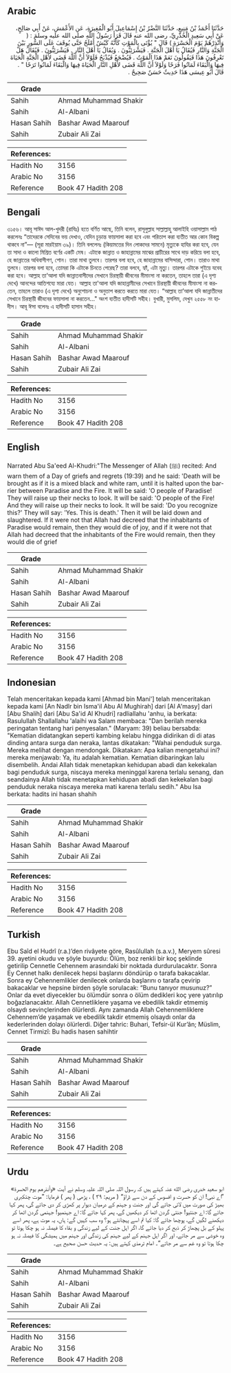 ## Arabic


<div dir="rtl" lang="ar" style={{fontSize:'larger',backgroundColor:'#f8f9fa',padding:20}}>
حَدَّثَنَا أَحْمَدُ بْنُ مَنِيعٍ، حَدَّثَنَا النَّضْرُ بْنُ إِسْمَاعِيلَ أَبُو الْمُغِيرَةِ، عَنِ الأَعْمَشِ، عَنْ أَبِي صَالِحٍ، عَنْ أَبِي سَعِيدٍ الْخُدْرِيِّ، رضى الله عنه قَالَ قَرَأَ رَسُولُ اللَّهِ صلى الله عليه وسلمَ ‏:‏ ‏(‏ وَأَنْذِرْهُمْ يَوْمَ الْحَسْرَةِ ‏)‏ قَالَ ‏"‏ يُؤْتَى بِالْمَوْتِ كَأَنَّهُ كَبْشٌ أَمْلَحُ حَتَّى يُوقَفَ عَلَى السُّورِ بَيْنَ الْجَنَّةِ وَالنَّارِ فَيُقَالُ يَا أَهْلَ الْجَنَّةِ ‏.‏ فَيَشْرَئِبُّونَ ‏.‏ وَيُقَالُ يَا أَهْلَ النَّارِ ‏.‏ فَيَشْرَئِبُّونَ ‏.‏ فَيُقَالُ هَلْ تَعْرِفُونَ هَذَا فَيَقُولُونَ نَعَمْ هَذَا الْمَوْتُ ‏.‏ فَيُضْجَعُ فَيُذْبَحُ فَلَوْلاَ أَنَّ اللَّهَ قَضَى لأَهْلِ الْجَنَّةِ الْحَيَاةَ فِيهَا وَالْبَقَاءَ لَمَاتُوا فَرَحًا وَلَوْلاَ أَنَّ اللَّهَ قَضَى لأَهْلِ النَّارِ الْحَيَاةَ فِيهَا وَالْبَقَاءَ لَمَاتُوا تَرَحًا ‏"‏ ‏.‏ قَالَ أَبُو عِيسَى هَذَا حَدِيثٌ حَسَنٌ صَحِيحٌ ‏.‏
</div>
<div style={{backgroundColor:'#f8f9fa',padding:20, marginBottom: 10}}><table> <thead> <tr> <th>Grade</th> <th></th> </tr> </thead> <tbody> <tr><td>Sahih</td><td>Ahmad Muhammad Shakir</td></tr><tr><td>Sahih</td><td>Al-Albani</td></tr><tr><td>Hasan Sahih</td><td>Bashar Awad Maarouf</td></tr><tr><td>Sahih</td><td>Zubair Ali Zai</td></tr></tbody></table><table> <thead> <tr> <th>References:</th> <th></th> </tr> </thead> <tbody><tr><td>Hadith No</td><td>3156</td></tr><tr><td>Arabic No</td><td>3156</td></tr><tr><td>Reference</td><td>Book 47 Hadith 208</td></tr></tbody></table></div>

## Bengali


<div dir="ltr" lang="bn" style={{fontSize:'larger',backgroundColor:'#f8f9fa',padding:20}}>
৩১৫৬। আবূ সাঈদ আল-খুদরী (রাযিঃ) হতে বর্ণিত আছে, তিনি বলেন, রাসূলুল্লাহ সাল্লাল্লাহু আলাইহি ওয়াসাল্লাম পাঠ করলেনঃ “তাদেরকে সেদিনের ভয় দেখাও, যেদিন চূড়ান্ত ফায়সালা করা হবে এবং পরিতাপ করা ব্যতীত আর কোন বিকল্প থাকবে না”— (সূরা মারইয়াম ৩৯)। তিনি বললেনঃ (কিয়ামতের দিন লোকদের সামনে) মৃত্যুকে হাযির করা হবে, যেন তা সাদা ও কালো মিশ্রিত বর্ণের একটি মেষ। এটাকে জান্নাত ও জাহান্নামের মাঝের প্রাচীরের সাথে দাড় করিয়ে বলা হবে, হে জান্নাতের অধিবাসীগণ, শোন। তারা মাথা তুলবে। তারপর বলা হবে, হে জাহান্নামের বাসিন্দারা, শোন। তারাও মাথা তুলবে। তারপর বলা হবে, তোমরা কি এটাকে চিনতে পেরেছ? তারা বলবে, হ্যাঁ, এটা মৃত্যু। তারপর এটাকে শুইয়ে যবেহ করা হবে। আল্লাহ তা'আলা যদি জান্নাতবাসীদের সেখানে চিরস্থায়ী জীবনের মীমাংসা না করতেন, তাহলে তারা (এ দৃশ্য দেখে) আনন্দের আতিশয্যে মারা যেত। আল্লাহ তা'আলা যদি জাহান্নামীদের সেখানে চিরস্থায়ী জীবনের মীমাংসা না করতেন, তাহলে তারাও (এ দৃশ্য দেখে) অনুশোচনা ও অনুতাপ করতে করতে মারা যেত। “আল্লাহ তা’আলা যদি জান্নাতীদের সেখানে চিরস্থায়ী জীবনের ফায়সালা না করতেন..." অংশ ব্যতীত হাদীসটি সহীহ। বুখারী, মুসলিম, দেখুন ২৫৫৮ নং হাদীস। আবূ ঈসা বলেনঃ এ হাদীসটি হাসান সহীহ।
</div>
<div style={{backgroundColor:'#f8f9fa',padding:20, marginBottom: 10}}><table> <thead> <tr> <th>Grade</th> <th></th> </tr> </thead> <tbody> <tr><td>Sahih</td><td>Ahmad Muhammad Shakir</td></tr><tr><td>Sahih</td><td>Al-Albani</td></tr><tr><td>Hasan Sahih</td><td>Bashar Awad Maarouf</td></tr><tr><td>Sahih</td><td>Zubair Ali Zai</td></tr></tbody></table><table> <thead> <tr> <th>References:</th> <th></th> </tr> </thead> <tbody><tr><td>Hadith No</td><td>3156</td></tr><tr><td>Arabic No</td><td>3156</td></tr><tr><td>Reference</td><td>Book 47 Hadith 208</td></tr></tbody></table></div>

## English


<div dir="ltr" lang="en" style={{fontSize:'larger',backgroundColor:'#f8f9fa',padding:20}}>
Narrated Abu Sa'eed Al-Khudri:"The Messenger of Allah (ﷺ) recited: And warn them of a Day of griefs and regrets (19:39) and he said: 'Death will be brought as if it is a mixed black and white ram, until it is halted upon the barrier between Paradise and the Fire. It will be said: 'O people of Paradise! They will raise up their necks to look. It will be said: 'O people of the Fire! And they will raise up their necks to look. It will be said: 'Do you recognize this?' They will say: 'Yes. This is death.' Then it will be laid down and slaughtered. If it were not that Allah had decreed that the inhabitants of Paradise would remain, then they would die of joy, and if it were not that Allah had decreed that the inhabitants of the Fire would remain, then they would die of grief
</div>
<div style={{backgroundColor:'#f8f9fa',padding:20, marginBottom: 10}}><table> <thead> <tr> <th>Grade</th> <th></th> </tr> </thead> <tbody> <tr><td>Sahih</td><td>Ahmad Muhammad Shakir</td></tr><tr><td>Sahih</td><td>Al-Albani</td></tr><tr><td>Hasan Sahih</td><td>Bashar Awad Maarouf</td></tr><tr><td>Sahih</td><td>Zubair Ali Zai</td></tr></tbody></table><table> <thead> <tr> <th>References:</th> <th></th> </tr> </thead> <tbody><tr><td>Hadith No</td><td>3156</td></tr><tr><td>Arabic No</td><td>3156</td></tr><tr><td>Reference</td><td>Book 47 Hadith 208</td></tr></tbody></table></div>

## Indonesian


<div dir="ltr" lang="id" style={{fontSize:'larger',backgroundColor:'#f8f9fa',padding:20}}>
Telah menceritakan kepada kami [Ahmad bin Mani'] telah menceritakan kepada kami [An Nadlr bin Isma'il Abu Al Mughirah] dari [Al A'masy] dari [Abu Shalih] dari [Abu Sa'id Al Khudri] radliallahu 'anhu, ia berkata: Rasulullah Shallallahu 'alaihi wa Salam membaca: "Dan berilah mereka peringatan tentang hari penyesalan." (Maryam: 39) beliau bersabda: "Kematian didatangkan seperti kambing kelabu hingga didirikan di di atas dinding antara surga dan neraka, lantas dikatakan: "Wahai penduduk surga. Mereka melihat dengan mendongak. Dikatakan: Apa kalian mengetahui ini? mereka menjawab: Ya, itu adalah kematian. Kematian dibaringkan lalu disembelih. Andai Allah tidak menetapkan kehidupan abadi dan kekekalan bagi penduduk surga, niscaya mereka meninggal karena terlalu senang, dan seandainya Allah tidak menetapkan kehidupan abadi dan kekekalan bagi penduduk neraka niscaya mereka mati karena terlalu sedih." Abu Isa berkata: hadits ini hasan shahih
</div>
<div style={{backgroundColor:'#f8f9fa',padding:20, marginBottom: 10}}><table> <thead> <tr> <th>Grade</th> <th></th> </tr> </thead> <tbody> <tr><td>Sahih</td><td>Ahmad Muhammad Shakir</td></tr><tr><td>Sahih</td><td>Al-Albani</td></tr><tr><td>Hasan Sahih</td><td>Bashar Awad Maarouf</td></tr><tr><td>Sahih</td><td>Zubair Ali Zai</td></tr></tbody></table><table> <thead> <tr> <th>References:</th> <th></th> </tr> </thead> <tbody><tr><td>Hadith No</td><td>3156</td></tr><tr><td>Arabic No</td><td>3156</td></tr><tr><td>Reference</td><td>Book 47 Hadith 208</td></tr></tbody></table></div>

## Turkish


<div dir="ltr" lang="tr" style={{fontSize:'larger',backgroundColor:'#f8f9fa',padding:20}}>
Ebu Saîd el Hudrî (r.a.)’den rivâyete göre, Rasûlullah (s.a.v.), Meryem sûresi 39. ayetini okudu ve şöyle buyurdu: Ölüm, boz renkli bir koç şeklinde getirilip Cennetle Cehennem arasındaki bir noktada durdurulacaktır. Sonra Ey Cennet halkı denilecek hepsi başlarını döndürüp o tarafa bakacaklar. Sonra ey Cehennemlikler denilecek onlarda başlarını o tarafa çevirip bakacaklar ve hepsine birden şöyle sorulacak: “Bunu tanıyor musunuz?” Onlar da evet diyecekler bu ölümdür sonra o ölüm dedikleri koç yere yatırılıp boğazlanacaktır. Allah Cennetliklere yaşama ve ebedilik takdir etmemiş olsaydı sevinçlerinden ölürlerdi. Aynı zamanda Allah Cehennemliklere Cehennem’de yaşamak ve ebedilik takdir etmemiş olsaydı onlar da kederlerinden dolayı ölürlerdi. Diğer tahric: Buhari, Tefsir-ül Kur’ân; Müslim, Cennet Tirmizî: Bu hadis hasen sahihtir
</div>
<div style={{backgroundColor:'#f8f9fa',padding:20, marginBottom: 10}}><table> <thead> <tr> <th>Grade</th> <th></th> </tr> </thead> <tbody> <tr><td>Sahih</td><td>Ahmad Muhammad Shakir</td></tr><tr><td>Sahih</td><td>Al-Albani</td></tr><tr><td>Hasan Sahih</td><td>Bashar Awad Maarouf</td></tr><tr><td>Sahih</td><td>Zubair Ali Zai</td></tr></tbody></table><table> <thead> <tr> <th>References:</th> <th></th> </tr> </thead> <tbody><tr><td>Hadith No</td><td>3156</td></tr><tr><td>Arabic No</td><td>3156</td></tr><tr><td>Reference</td><td>Book 47 Hadith 208</td></tr></tbody></table></div>

## Urdu


<div dir="rtl" lang="ur" style={{fontSize:'larger',backgroundColor:'#f8f9fa',padding:20}}>
ابو سعید خدری رضی الله عنہ کہتے ہیں کہ رسول اللہ صلی اللہ علیہ وسلم نے آیت «وأنذرهم يوم الحسرة» ”اے نبی! ان کو حسرت و افسوس کے دن سے ڈراؤ“ ( مریم: ۳۹ ) ، پڑھی ( پھر ) فرمایا: ”موت چتکبری بھیڑ کی صورت میں لائی جائے گی اور جنت و جہنم کے درمیان دیوار پر کھڑی کر دی جائے گی، پھر کہا جائے گا: اے جنتیو! جنتی گردن اٹھا کر دیکھیں گے، پھر کہا جائے گا: اے جہنمیو! جہنمی گردن اٹھا کر دیکھنے لگیں گے، پوچھا جائے گا: کیا تم اسے پہچانتے ہو؟ وہ سب کہیں گے: ہاں، یہ موت ہے، پھر اسے پہلو کے بل پچھاڑ کر ذبح کر دیا جائے گا، اگر اہل جنت کے لیے زندگی و بقاء کا فیصلہ نہ ہو چکا ہوتا تو وہ خوشی سے مر جاتے، اور اگر اہل جہنم کے لیے جہنم کی زندگی اور جہنم میں ہمیشگی کا فیصلہ نہ ہو چکا ہوتا تو وہ غم سے مر جاتے“۔ امام ترمذی کہتے ہیں: یہ حدیث حسن صحیح ہے۔
</div>
<div style={{backgroundColor:'#f8f9fa',padding:20, marginBottom: 10}}><table> <thead> <tr> <th>Grade</th> <th></th> </tr> </thead> <tbody> <tr><td>Sahih</td><td>Ahmad Muhammad Shakir</td></tr><tr><td>Sahih</td><td>Al-Albani</td></tr><tr><td>Hasan Sahih</td><td>Bashar Awad Maarouf</td></tr><tr><td>Sahih</td><td>Zubair Ali Zai</td></tr></tbody></table><table> <thead> <tr> <th>References:</th> <th></th> </tr> </thead> <tbody><tr><td>Hadith No</td><td>3156</td></tr><tr><td>Arabic No</td><td>3156</td></tr><tr><td>Reference</td><td>Book 47 Hadith 208</td></tr></tbody></table></div>